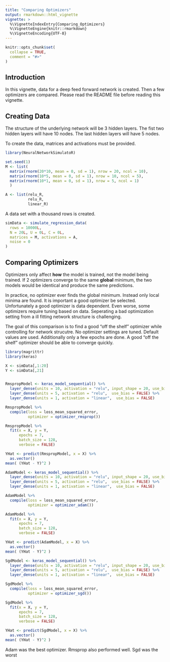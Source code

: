 ```yaml
---
title: "Comparing Optimizers"
output: rmarkdown::html_vignette
vignette: >
  %\VignetteIndexEntry{Comparing_Optimizers}
  %\VignetteEngine{knitr::rmarkdown}
  %\VignetteEncoding{UTF-8}
---
```


```r
knitr::opts_chunk$set(
  collapse = TRUE,
  comment = "#>"
)
```

## Introduction

In this vignette, data for a deep feed forward network is created. Then a few optimizers are compared. Please read the README file before reading this vignette.

## Creating Data

The structure of the underlying network will be 3 hidden layers. The fist two hidden layers will have 10 nodes. The last hidden layers will have 5 nodes.

To create the data, matrices and activations must be provided. 

```r
library(NeuralNetworkSimulatoR)

set.seed(1)
M <- list(
  matrix(rnorm(20*10, mean = 0, sd = 1), nrow = 20, ncol = 10),
  matrix(rnorm(10*5, mean = 0, sd = 1), nrow = 10, ncol = 5),
  matrix(rnorm(10*1, mean = 0, sd = 1), nrow = 5, ncol = 1)
  )

A <- list(relu_R, 
          relu_R, 
          linear_R)
```

A data set with a thousand rows is created.

```r
simData <- simulate_regression_data(
  rows = 10000L,
  N = 20L, U = 0L, C = 0L,
  matrices = M, activations = A,
  noise = 0
)

```

## Comparing Optimizers

Optimizers only affect **how** the model is trained, not the model being trained. If 2 optimizers converge to the same **global** minimum, the two models would be identical and produce the same predictions.

In practice, no optimizer ever finds the global minimum. Instead only local minima are found. It is important a good optimizer be selected. Unfortunately a good optimizer is data dependent. Even worse, some optimizers require tuning based on data. Seperating a bad optimization setting from a ill fitting network structure is challenging.

The goal of this comparison is to find a good "off the shelf" optimizer while controlling for network strucutre. No optimizer settings are tuned. Default values are used. Additionally only a few epochs are done. A good "off the shelf" optimizer should be able to converge quickly.

```r
library(magrittr)
library(keras)

X <- simData[,1:20]
Y <- simData[,21]


RmspropModel <- keras_model_sequential() %>%
  layer_dense(units = 10, activation = "relu", input_shape = 20, use_bias = FALSE) %>%
  layer_dense(units = 5, activation = "relu",  use_bias = FALSE) %>%
  layer_dense(units = 1, activation = "linear",  use_bias = FALSE)

RmspropModel %>%
  compile(loss = loss_mean_squared_error,
          optimizer = optimizer_rmsprop())

RmspropModel %>%
  fit(x = X, y = Y,
      epochs = 7,
      batch_size = 128,
      verbose = FALSE)

YHat <- predict(RmspropModel, x = X) %>%
  as.vector()
mean( (YHat - Y)^2 )

AdamModel <- keras_model_sequential() %>%
  layer_dense(units = 10, activation = "relu", input_shape = 20, use_bias = FALSE) %>%
  layer_dense(units = 5, activation = "relu",  use_bias = FALSE) %>%
  layer_dense(units = 1, activation = "linear",  use_bias = FALSE)

AdamModel %>%
  compile(loss = loss_mean_squared_error,
          optimizer = optimizer_adam())

AdamModel %>%
  fit(x = X, y = Y,
      epochs = 7,
      batch_size = 128,
      verbose = FALSE)

YHat <- predict(AdamModel, x = X) %>%
  as.vector()
mean( (YHat - Y)^2 )

SgdModel <- keras_model_sequential() %>%
  layer_dense(units = 10, activation = "relu", input_shape = 20, use_bias = FALSE) %>%
  layer_dense(units = 5, activation = "relu",  use_bias = FALSE) %>%
  layer_dense(units = 1, activation = "linear",  use_bias = FALSE)

SgdModel %>%
  compile(loss = loss_mean_squared_error,
          optimizer = optimizer_sgd())

SgdModel %>%
  fit(x = X, y = Y,
      epochs = 7,
      batch_size = 128,
      verbose = FALSE)

YHat <- predict(SgdModel, x = X) %>%
  as.vector()
mean( (YHat - Y)^2 )
```

Adam was the best optimizer. Rmsprop also performed well. Sgd was the worst
